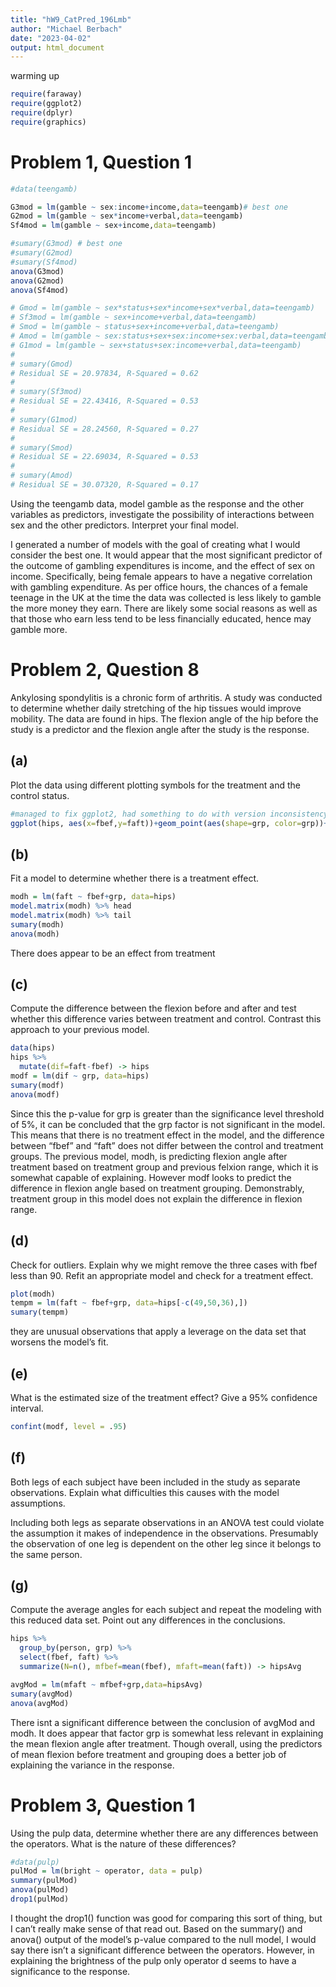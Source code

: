 ---
title: "hW9_CatPred_196Lmb"
author: "Michael Berbach"
date: "2023-04-02"
output: html_document
---

warming up
```{r}
require(faraway)
require(ggplot2)
require(dplyr)
require(graphics)
```


# Problem 1, Question 1
```{r}
#data(teengamb)

G3mod = lm(gamble ~ sex:income+income,data=teengamb)# best one
G2mod = lm(gamble ~ sex*income+verbal,data=teengamb)
Sf4mod = lm(gamble ~ sex+income,data=teengamb)

#sumary(G3mod) # best one
#sumary(G2mod)
#sumary(Sf4mod)
anova(G3mod)
anova(G2mod)
anova(Sf4mod)

# Gmod = lm(gamble ~ sex*status+sex*income+sex*verbal,data=teengamb)
# Sf3mod = lm(gamble ~ sex+income+verbal,data=teengamb)
# Smod = lm(gamble ~ status+sex+income+verbal,data=teengamb)
# Amod = lm(gamble ~ sex:status+sex+sex:income+sex:verbal,data=teengamb)
# G1mod = lm(gamble ~ sex+status+sex:income+verbal,data=teengamb)
#
# sumary(Gmod)
# Residual SE = 20.97834, R-Squared = 0.62
#
# sumary(Sf3mod)
# Residual SE = 22.43416, R-Squared = 0.53
#
# sumary(G1mod)
# Residual SE = 28.24560, R-Squared = 0.27
#
# sumary(Smod)
# Residual SE = 22.69034, R-Squared = 0.53
#
# sumary(Amod)
# Residual SE = 30.07320, R-Squared = 0.17
```

Using the teengamb data, model gamble as the response and the other variables as predictors, investigate the possibility of interactions between sex and the other predictors. Interpret your final model.

I generated a number of models with the goal of creating what I would consider the best one. It would appear that the most significant predictor of the outcome of gambling expenditures is income, and the effect of sex on income. Specifically, being female appears to have a negative correlation with gambling expenditure. As per office hours, the chances of a female teenage in the UK at the time the data was collected is less likely to gamble the more money they earn. There are likely some social reasons as well as that those who earn less tend to be less financially educated, hence may gamble more.


# Problem 2, Question 8
Ankylosing spondylitis is a chronic form of arthritis. A study was conducted to determine whether daily stretching of the hip tissues would improve mobility. The data are found in hips. The flexion angle of the hip before the study is a predictor and the flexion angle after the study is the response.


## (a)
Plot the data using different plotting symbols for the treatment and the control status.
```{r}
#managed to fix ggplot2, had something to do with version inconsistency it seems- fixed by updates
ggplot(hips, aes(x=fbef,y=faft))+geom_point(aes(shape=grp, color=grp))+ggtitle("Flexion Angle with respect to Treatment")+theme(plot.title = element_text(hjust = .5))
```
## (b)
Fit a model to determine whether there is a treatment effect.
```{r}
modh = lm(faft ~ fbef+grp, data=hips)
model.matrix(modh) %>% head
model.matrix(modh) %>% tail
sumary(modh)
anova(modh)
```
There does appear to be an effect from treatment

## (c)
Compute the difference between the flexion before and after and test whether this difference varies between treatment and control. Contrast this approach to your previous model.
```{r}
data(hips)
hips %>%
  mutate(dif=faft-fbef) -> hips
modf = lm(dif ~ grp, data=hips)
sumary(modf)
anova(modf)

```
Since this the p-value for grp is greater than the significance level threshold of 5%, it can be concluded that the grp factor is not significant in the model. This means that there is no treatment effect in the model, and the difference between "fbef" and "faft" does not differ between the control and treatment groups.
The previous model, modh, is predicting flexion angle after treatment based on treatment group and previous felxion range, which it is somewhat capable of explaining. However modf looks to predict the difference in flexion angle based on treatment grouping. Demonstrably, treatment group in this model does not explain the difference in flexion range.

## (d)
Check for outliers. Explain why we might remove the three cases with fbef less than 90. Refit an appropriate model and check for a treatment effect.
```{r}
plot(modh)
tempm = lm(faft ~ fbef+grp, data=hips[-c(49,50,36),])
sumary(tempm)
```
they are unusual observations that apply a leverage on the data set that worsens the model's fit.

## (e)
What is the estimated size of the treatment effect? Give a 95% confidence interval.
```{r}
confint(modf, level = .95)
```
## (f)
Both legs of each subject have been included in the study as separate observations. Explain what difficulties this causes with the model assumptions.

Including both legs as separate observations in an ANOVA test could violate the assumption it makes of independence in the observations. Presumably the observation of one leg is dependent on the other leg since it belongs to the same person.

## (g)
Compute the average angles for each subject and repeat the modeling with this reduced data set. Point out any differences in the conclusions.
```{r}
hips %>%
  group_by(person, grp) %>%
  select(fbef, faft) %>%
  summarize(N=n(), mfbef=mean(fbef), mfaft=mean(faft)) -> hipsAvg

avgMod = lm(mfaft ~ mfbef+grp,data=hipsAvg)
sumary(avgMod)
anova(avgMod)
```
There isnt a significant difference between the conclusion of avgMod and modh. It does appear that factor grp is somewhat less relevant in explaining the mean flexion angle after treatment. Though overall, using the predictors of mean flexion before treatment and grouping does a better job of explaining the variance in the response.

# Problem 3, Question 1
Using the pulp data, determine whether there are any differences between the operators. What is the nature of these differences?
```{r}
#data(pulp)
pulMod = lm(bright ~ operator, data = pulp)
summary(pulMod)
anova(pulMod)
drop1(pulMod)
```
I thought the drop1() function was good for comparing this sort of thing, but I can't really make sense of that read out. Based on the summary() and anova() output of the model's p-value compared to the null model, I would say there isn't a significant difference between the operators. However, in explaining the brightness of the pulp only operator d seems to have a significance to the response.
